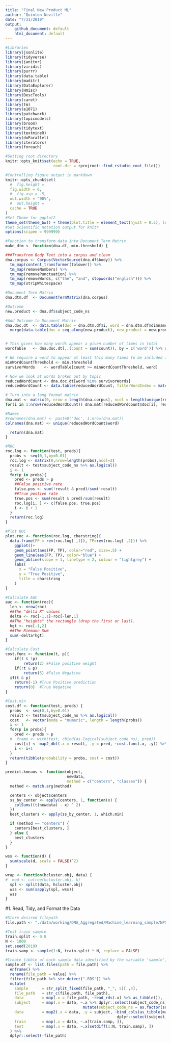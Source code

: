 ```yaml
---
title: "Final New Product ML"
author: "Quinton Neville"
date: "7/31/2019"
output:
    github_document: default
    html_document: default
---
```

  
```r
#Libraries
library(jsonlite)
library(tidyverse)
library(janitor)
library(viridis)
library(purrr)
library(data.table)
library(maditr)
library(DataExplorer)
library(Hmisc)
library(DescTools)
library(caret)
library(tm)
library(e1071)
library(patchwork)
library(topicmodels)
library(broom)
library(tidytext)
library(textmineR)
library(doParallel)
library(iterators)
library(foreach)

#Setting root directory
knitr::opts_knit$set(echo = TRUE,
                     root.dir = rprojroot::find_rstudio_root_file())

#Controlling figure output in markdown
knitr::opts_chunk$set(
  #  fig.height =   
  fig.width = 6,
  #  fig.asp = .5,
  out.width = "90%",
  #  out.height = 
  cache = TRUE
)
#Set Theme for ggplot2
theme_set(theme_bw() + theme(plot.title = element_text(hjust = 0.5), legend.position = "bottom"))
#Set Scientific notation output for knitr
options(scipen = 999999)
```


```r
#Function to transform data into Document Term Matrix
make_dtm <- function(dna.df, min.threshold) { 

###Transfrom Body Text into a corpus and clean
dna.corpus <- Corpus(VectorSource(dna.df$body)) %>%
  tm_map(content_transformer(tolower)) %>%
  tm_map(removeNumbers) %>%
  tm_map(removePunctuation) %>%
  tm_map(removeWords, c("the", "and", stopwords("english"))) %>%
  tm_map(stripWhitespace)

#Document Term Matrix
dna.dtm.df  <- DocumentTermMatrix(dna.corpus)

#Outcome
new.product <- dna.df$subject_code_ns

#Add Outcome to Document Matrix
dna.doc.dt  <- data.table(doc = dna.dtm.df$i, word = dna.dtm.df$dimnames$Terms[dna.dtm.df$j], count = dna.dtm.df$v) %>%
  merge(data.table(doc = seq_along(new.product), new_product = new.product))


# This gives how many words appear a given number of times in total
wordTable   <- dna.doc.dt[,.(count = sum(count)), by = c('word')] %>% arrange(-count) %>% data.table

# We require a word to appear at least this many times to be included in the analysis
minWordCountThreshold <- min.threshold
survivorWords    <- wordTable[count >= minWordCountThreshold, word]

# Now we look at words broken out by topic
reducedWordCount <- dna.doc.dt[word %in% survivorWords]
reducedWordCount <- data.table(reducedWordCount, filterWordIndex = match(reducedWordCount$word, unique(reducedWordCount$word)))

# Turn into a long format matrix
dna.mat <- matrix(0, nrow = length(dna.corpus), ncol = length(unique(reducedWordCount$word)))
for(i in 1:nrow(reducedWordCount)) dna.mat[reducedWordCount$doc[i], reducedWordCount$filterWordIndex[i]] = reducedWordCount$count[i]

#Names
#rownames(dna.mat) <- paste0('doc', 1:nrow(dna.mat))
colnames(dna.mat) <- unique(reducedWordCount$word)

  return(dna.mat)
}
```


```r
#ROC
roc.log <- function(test, preds){
  probs <- seq(0,1,by=0.01)
  roc.log <- matrix(0,nrow=length(probs),ncol=2)
  result <- test$subject_code_ns %>% as.logical()
  i <- 1
  for(p in probs){
    pred <- preds > p
    ##False positive rate
    false.pos <- sum(!result & pred)/sum(!result)
    ##True postive rate
    true.pos <- sum(result & pred)/sum(result)
    roc.log[i, ] <- c(false.pos, true.pos)
    i <- i + 1  
  }
  return(roc.log)
}

#Plot ROC
plot.roc <- function(roc.log, charstring){
  data.frame(FP = rev(roc.log[ ,1]), TP=rev(roc.log[ ,2])) %>% 
    ggplot()+
    geom_point(aes(FP, TP), color="red", size=.5) +
    geom_line(aes(FP, TP), color="blue") +
    geom_abline(slope = 1, linetype = 2, colour = "lightgrey") +
    labs(
      x = "False Positive",
      y = "True Positive",
      title = charstring
    )
}

#Calculate AUC
auc <- function(roc){
  len <- nrow(roc)
  ##The "delta X" values
  delta <- roc[-1,1]-roc[-len,1]
  ##The "heights" the rectangle (drop the first or last).
  hgt <- roc[-1,2]
  ##The Riemann Sum
  sum(-delta*hgt)
}

#Calculate Cost
cost.func <- function(t, p){
    if(t & !p)
        return(2) #False positive weight
    if(!t & p)
        return(5) #False Negative
  if(t & p)
    return(-1) #True Positive prediction
    return(0)  #True Negative
}

#Cost.min 
cost.df <- function(test, preds) {
  probs  <- seq(0,1,by=0.01)
  result <- test$subject_code_ns %>% as.logical()
  cost   <- vector(mode = "numeric", length = length(probs))
  i <- 1
  for(p in probs){
    pred <- preds > p
  #  frame <- with(test, cbind(as.logical(subject_code_ns), pred))
    cost[i] <- map2_dbl(.x = result, .y = pred, ~cost.func(.x, .y)) %>% sum()
    i <- i+1
  }
  return(tibble(probability = probs, cost = cost))
}

```

```r
predict.kmeans <- function(object,
                           newdata,
                           method = c("centers", "classes")) {
  method <- match.arg(method)

  centers <- object$centers
  ss_by_center <- apply(centers, 1, function(x) {
    colSums((t(newdata) - x) ^ 2)
  })
  best_clusters <- apply(ss_by_center, 1, which.min)

  if (method == "centers") {
    centers[best_clusters, ]
  } else {
    best_clusters
  }
}

wss <- function(d) {
  sum(scale(d, scale = FALSE)^2)
}

wrap <- function(hcluster.obj, data) {
#  mod <- cutree(hcluster.obj, k)
  spl <- split(data, hcluster.obj)
  wss <- sum(sapply(spl, wss))
  wss
}
```

#1. Read, Tidy, and Format the Data

```r
#Store desired filepath
file.path <- "./data/working/DNA_Aggregated/Machine_learning_sample/NPS_sample_data/"

#Test train sample
train.split <- 0.8
N <- 1000
set.seed(2019)
train.samp <- sample(1:N, train.split * N, replace = FALSE)

#Create tibble of each sample data identified by the variable 'sample', stored in the variable 'data'
sample.df <- list.files(path = file.path) %>%
  enframe() %>%
  rename(file_path = value) %>%
  filter(file_path %>% str_detect(".RDS")) %>%
  mutate(
    sample      = str_split_fixed(file_path, "_", 5)[ ,4],
    file_path   = str_c(file.path, file_path),
    data        = map(.x = file_path, ~read_rds(.x) %>% as_tibble()),
    subject     = map(.x = data, ~.x %>% dplyr::select(subject_code_ns) %>% 
                                  mutate(subject_code_ns = as.factor(subject_code_ns))),
    data        = map2(.x = data, .y = subject, ~bind_cols(as_tibble(make_dtm(.x, 40)), .y) %>%
                                                 dplyr::select(subject_code_ns, everything())),
    train       = map(.x = data, ~.x[train.samp, ]),
    test        = map(.x = data, ~.x[setdiff(1:N, train.samp), ])
  ) %>%
  dplyr::select(-file_path)
```
